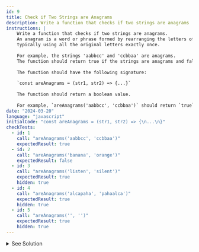 ```yaml
---
id: 9
title: Check if Two Strings are Anagrams
description: Write a function that checks if two strings are anagrams
instructions: |
    Write a function that checks if two strings are anagrams.
    An anagram is a word or phrase formed by rearranging the letters of a different word or phrase,
    typically using all the original letters exactly once.
    
    For example, the strings 'aabbcc' and 'ccbbaa' are anagrams.
    The function should return true if the strings are anagrams and false otherwise.
    
    The function should have the following signature:
    
    `const areAnagrams = (str1, str2) => {...}`
    
    The function should return a boolean value.
    
    For example, `areAnagrams('aabbcc', 'ccbbaa')` should return `true`.
date: "2024-03-20"
language: "javascript"
initialCode: "const areAnagrams = (str1, str2) => {\n...\n}"
checkTests:
  - id: 1
    call: "areAnagrams('aabbcc', 'ccbbaa')"
    expectedResult: true
  - id: 2
    call: "areAnagrams('banana', 'orange')"
    expectedResult: false
  - id: 3
    call: "areAnagrams('listen', 'silent')"
    expectedResult: true
    hidden: true
  - id: 4
    call: "areAnagrams('alcapaha', 'pahaalca')"
    expectedResult: true
    hidden: true
  - id: 5
    call: "areAnagrams('', '')"
    expectedResult: true
    hidden: true
---
```


<details>
  <summary>See Solution</summary>

## Example
```ts
const areAnagrams = (str1, str2) => {
      return str1.split('').sort().join('') === str2.split('').sort().join('');
}
```

### Explanation
The function `areAnagrams` takes two strings as arguments and returns a boolean value. 
The function first splits the strings into an array of characters, then sorts the array and joins the characters back into a string. 
The function then compares the two strings and returns true if they are equal and false if they are not.

## Complexity Analysis
The time complexity for this solution is O(nlogn) because of the sorting operation.

## Alternative
### For loop
```ts
const areAnagrams = (str1, str2) => {
      if (str1.length !== str2.length) return false;
      const str1Map = {};
      const str2Map = {};
      for (let i = 0; i < str1.length; i++) {
         str1Map[str1[i]] = (str1Map[str1[i]] || 0) + 1;
         str2Map[str2[i]] = (str2Map[str2[i]] || 0) + 1;
      }
      for (let key in str1Map) {
         if (str1Map[key] !== str2Map[key]) return false;
      }
      return true;
   }
```


</details>
